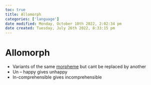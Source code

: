 ```yaml
---
toc: true
title: Allomorph
categories: ['language']
date modified: Monday, October 10th 2022, 2:02:34 pm
date created: Tuesday, July 26th 2022, 8:33:15 pm
---
```


# Allomorph
- Variants of the same [morpheme](Morpheme.qmd) but cant be replaced by another
- Un – happy gives unhappy
- In-comprehensible gives incomprehensible



